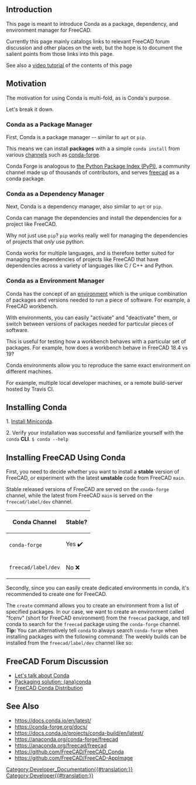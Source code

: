 <languages/>
<translate>

==Introduction== <!--T:1-->

</translate>
{{TOCright}}
<translate>

<!--T:2-->
This page is meant to introduce Conda as a package, dependency, and environment manager for FreeCAD.

<!--T:3-->
Currently this page mainly catalogs links to relevant FreeCAD forum discussion and other places on the web, but the hope is to document the salient points from those links into this page.

<!--T:37-->
See also a [https://www.youtube.com/watch?v=sCs8xlrw2nM video tutorial] of the contents of this page

==Motivation== <!--T:4-->

<!--T:5-->
The motivation for using Conda is multi-fold, as is Conda's purpose.

<!--T:6-->
Let's break it down.

===Conda as a Package Manager=== <!--T:7-->

<!--T:8-->
First, Conda is a package manager -- similar to <code>apt</code> or <code>pip</code>.

<!--T:9-->
This means we can install '''packages''' with a a simple <code>conda install</code> from various [https://docs.conda.io/projects/conda/en/latest/user-guide/concepts/channels.html#what-is-a-conda-channel channels] such as [https://conda-forge.org/ conda-forge].

<!--T:10-->
Conda Forge is analogous to [https://pypi.org/ the Python Package Index (PyPI)], a community channel made up of thousands of contributors, and serves [https://anaconda.org/conda-forge/freecad freecad] as a conda package.

===Conda as a Dependency Manager=== <!--T:11-->

<!--T:12-->
Next, Conda is a dependency manager, also similar to <code>apt</code> or <code>pip</code>.

<!--T:13-->
Conda can manage the dependencies and install the dependencies for a project like FreeCAD.

<!--T:14-->
Why not just use <code>pip</code>? <code>pip</code> works really well for managing the dependencies of projects that ''only'' use python.

<!--T:15-->
Conda works for multiple languages, and is therefore better suited for managing the dependencies of projects like FreeCAD that have dependencies across a variety of languages like C / C++ and Python.

===Conda as a Environment Manager=== <!--T:16-->

<!--T:17-->
Conda has the concept of an [https://docs.conda.io/projects/conda/en/latest/user-guide/concepts/environments.html environment] which is the unique combination of packages and versions needed to run a piece of software. For example, a FreeCAD workbench.

<!--T:18-->
With environments, you can easily "activate" and "deactivate" them, or switch between versions of packages needed for particular pieces of software.

<!--T:19-->
This is useful for testing how a workbench behaves with a particular set of packages. For example, how does a workbench behave in FreeCAD 18.4 vs 19?

<!--T:20-->
Conda environments allow you to reproduce the same exact environment on different machines.

<!--T:21-->
For example, multiple local developer machines, or a remote build-server hosted by Travis CI.

==Installing Conda== <!--T:22-->

<!--T:23-->
1. [https://docs.conda.io/en/latest/miniconda.html Install Miniconda].

<!--T:24-->
2. Verify your installation was successful and familiarize yourself with the <code>conda</code> '''CLI'''.
</translate>
<code>
$ conda --help
</code>
<translate>
==Installing FreeCAD Using Conda== <!--T:25-->

<!--T:26-->
First, you need to decide whether you want to install a '''stable''' version of FreeCAD, or experiment with the latest '''unstable''' code from FreeCAD <code>main</code>.

<!--T:27-->
Stable released versions of FreeCAD are served on the <code>conda-forge</code> channel, while the latest from FreeCAD <code>main</code> is served on the <code>freecad/label/dev</code> channel.

<!--T:28-->
{| class="wikitable"
|-
! Conda Channel !! Stable?
|-
| <code>conda-forge</code> || Yes ✔️
|-
| <code>freecad/label/dev</code> || No ❌
|}

<!--T:29-->
Secondly, since you can easily create dedicated environments in conda, it's recommended to create one for FreeCAD.

<!--T:30-->
The <code>create</code> command allows you to create an environment from a list of specified packages. In our case, we want to create an environment called "fcenv" (short for FreeCAD environment) from the <code>freecad</code> package, and tell conda to search for the <code>freecad</code> package using the <code>conda-forge</code> channel.
</translate>
{{Code|code=
conda create --name fcenv --channel conda-forge freecad
}}
<translate>
<!--T:31-->
'''Tip:''' You can alternatively tell <code>conda</code> to always search <code>conda-forge</code> when installing packages with the following command:
</translate>
{{Code|code=
conda config --add channels conda-forge
}}
<translate>
<!--T:32-->
The weekly builds can be installed from the <code>freecad/label/dev</code> channel like so:
</translate>
{{Code|code=
conda create --name fcenv-dev --channel freecad/label/dev freecad
}}
<translate>

==FreeCAD Forum Discussion== <!--T:33-->

<!--T:34-->
* [https://forum.freecad.org/viewtopic.php?t=39656 Let's talk about Conda]
* [https://forum.freecad.org/viewtopic.php?f=10&t=15197 Packaging solution: (ana)conda]
* [https://forum.freecad.org/viewtopic.php?f=8&t=45582 FreeCAD Conda Distribution]

==See Also== <!--T:35-->

<!--T:36-->
* https://docs.conda.io/en/latest/
* https://conda-forge.org/docs/
* https://docs.conda.io/projects/conda-build/en/latest/
* https://anaconda.org/conda-forge/freecad
* https://anaconda.org/freecad/freecad
* https://github.com/FreeCAD/FreeCAD_Conda
* https://github.com/FreeCAD/FreeCAD-AppImage

</translate>
[[Category:Developer_Documentation{{#translation:}}]]
[[Category:Developer{{#translation:}}]]